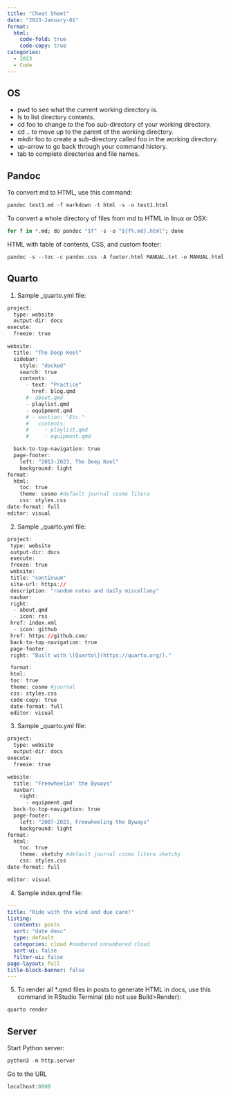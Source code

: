 ```yaml
---
title: "Cheat Sheet"
date: "2023-January-01"
format:
  html:
    code-fold: true
    code-copy: true
categories:
  - 2023
  - Code
---
```


## OS

-   pwd to see what the current working directory is.
-   ls to list directory contents.
-   cd foo to change to the foo sub-directory of your working directory.
-   cd .. to move up to the parent of the working directory.
-   mkdir foo to create a sub-directory called foo in the working directory.
-   up-arrow to go back through your command history.
-   tab to complete directories and file names.

## Pandoc

To convert md to HTML, use this command:

``` r
pandoc test1.md -f markdown -t html -s -o test1.html
```

To convert a whole directory of files from md to HTML in linux or OSX:

``` r
for f in *.md; do pandoc "$f" -s -o "${f%.md}.html"; done
```

HTML with table of contents, CSS, and custom footer:

``` r
pandoc -s --toc -c pandoc.css -A footer.html MANUAL.txt -o MANUAL.html
```

## Quarto

1.  Sample \_quarto.yml file:

``` r
project:
  type: website
  output-dir: docs
execute:
  freeze: true

website:
  title: "The Deep Keel"
  sidebar:
    style: "docked"
    search: true
    contents:
      - text: "Practice"
        href: blog.qmd
      #- about.qmd
      - playlist.qmd
      - equipment.qmd
      # - section: "Etc."
      #   contents:
      #     - playlist.qmd
      #     - equipment.qmd

  back-to-top-navigation: true
  page-footer: 
    left: "2013-2023, The Deep Keel"
    background: light
format:
  html:
    toc: true
    theme: cosmo #default journal cosmo litera 
    css: styles.css
date-format: full
editor: visual
```

2.  Sample \_quarto.yml file:

``` r
project:
 type: website
 output-dir: docs
 execute:
 freeze: true
 website:
 title: "continuum"
 site-url: https://
 description: "random notes and daily miscellany"
 navbar:
 right:
  - about.qmd
  - icon: rss
 href: index.xml
  - icon: github
 href: https://github.com/
 back-to-top-navigation: true
 page-footer:
 right: "Built with \[Quarto\](https://quarto.org/)."

 format:
 html:
 toc: true
 theme: cosmo #journal
 css: styles.css
 code-copy: true
 date-format: full
 editor: visual
```

3.  Sample \_quarto.yml file:

``` r
project:
  type: website
  output-dir: docs
execute:
  freeze: true

website:
  title: "Freewheelin' the Byways"
  navbar:
    right:
      - equipment.qmd
  back-to-top-navigation: true
  page-footer: 
    left: "2007-2023, Freewheeling the Byways"
    background: light
format:
  html:
    toc: true
    theme: sketchy #default journal cosmo litera sketchy
    css: styles.css
date-format: full

editor: visual
```

4.  Sample index.qmd file:

``` yaml
---
title: "Ride with the wind and due care!"
listing:
  contents: posts
  sort: "date desc"
  type: default
  categories: cloud #numbered unnumbered cloud
  sort-ui: false
  filter-ui: false
page-layout: full
title-block-banner: false
---
```

5.  To render all \*.qmd files in posts to generate HTML in docs, use this command in RStudio Terminal (do not use Build\>Render):

``` r
quarto render
```

## Server

Start Python server:

``` python
python3 -m http.server
```

Go to the URL

``` python
localhost:8000
```
